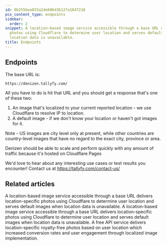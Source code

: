 ```yaml
---
id: 8b255bea033a2de606d3b12fa1847218
pcx_content_type: endpoints
sidebar:
  order: 2
snippet: A location-based image service accessible through a base URL delivers location-specific
  photos using Cloudflare to determine user location and serves default images when
  location data is unavailable.
title: Endpoints
---
```


## Endpoints

The base URL is:

`https://denizen.tallyfy.com/`

All you have to do is hit that URL and you should get a response that's one of these two:

1. An image that's localized to your current reported location - we use Cloudflare to resolve IP to location.
2. A default image - if we don't know your location or haven't got images for it.

Note - US images are city level only at present, while other countries are country-level images that have no regard to the exact city, province or area.

Denizen should be able to scale and perform quickly with any amount of traffic because it's hosted on Cloudflare Pages

We'd love to hear about any interesting use cases or test results you encounter! Contact us at https://tallyfy.com/contact-us/


## Related articles
<CardGrid>
<LinkTitleCard header="<b>Denizen > Endpoints</b>" href="/products/denizen/endpoints/" > A location-based image service accessible through a base URL delivers location-specific photos using Cloudflare to determine user location and serves default images when location data is unavailable. </LinkTitleCard>
<LinkTitleCard header="<b>Denizen > Endpoints</b>" href="/products/denizen/endpoints/" > A location-based image service accessible through a base URL delivers location-specific photos using Cloudflare to determine user location and serves default images when location data is unavailable. </LinkTitleCard>
<LinkTitleCard header="<b>Overview</b>" href="/products/denizen/" > A free API service delivers location-specific royalty-free photos based on user location which increased conversion rates and user engagement through localized image implementation. </LinkTitleCard>
</CardGrid>
